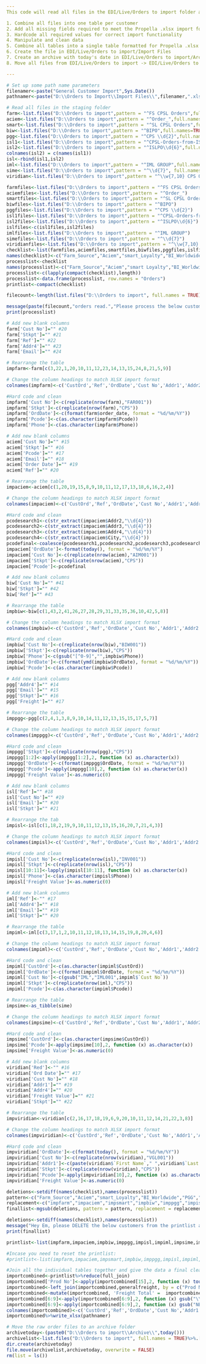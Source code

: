 ---
This code will read all files in the EDI/Live/Orders to import folder and do the following

1. Combine all files into one table per customer
2. Add all missing fields required to meet the Propella .xlsx import format
3. Hardcode all required values for correct import functionality
4. Manipulate and clean data
5. Combine all tables into a single table formatted for Propella .xlsx import
6. Create the file in EDI/Live/Orders to import/Import Files
7. Create an archive with today's date in EDI/Live/Orders to import/Archive
8. Move all files from EDI/Live/Orders to import -> EDI/Live/Orders to import/Archive/YYYY-MM-DD

---

```{r Namers, echo = FALSE}
# Set up some path name parameters
filenamer<-paste("General Customer Import",Sys.Date())
pathnamer<-paste("D:\\Orders to Import\\Import Files\\",filenamer,".xlsx")
```

```{r Autofilereader, include = FALSE, echo = FALSE}
# Read all files in the staging folder
farm<-list.files("D:\\Orders to import",pattern = "^FS CPSL Orders",full.names=TRUE)%>%lapply(.,read_xlsx)%>%do.call(rbind,.)
aciem<-list.files("D:\\Orders to import",pattern = "^Order_",full.names=TRUE)%>%lapply(.,read_xlsx, skip = 5)%>%do.call(rbind,.)
smart<-list.files("D:\\Orders to import",pattern = "^SL CPSL Orders",full.names=TRUE)%>%lapply(.,read_xlsx)%>%do.call(rbind,.)
biw<-list.files("D:\\Orders to import",pattern = "^BIPO",full.names=TRUE)%>%lapply(.,xl.read.file,password = "CPS2021")%>%do.call(rbind,.)%>%as_tibble()
pgg<-list.files("D:\\Orders to import",pattern = "^CPS \\d{2}",full.names=TRUE)%>%lapply(.,read_xlsx)%>%do.call(rbind,.)
isl1<-list.files("D:\\Orders to import",pattern = "^CPSL-Orders-from-ISL",full.names=TRUE)%>%lapply(.,read.csv)%>%do.call(rbind,.)%>%as_tibble()
isl2<-list.files("D:\\Orders to import",pattern = "^ISLPO\\d{6}",full.names=TRUE)%>%lapply(.,read.csv)%>%do.call(rbind,.)%>%as_tibble()
colnames(isl2) = c(names(isl1))
isl<-rbind(isl1,isl2)
iml<-list.files("D:\\Orders to import",pattern = "^IML GROUP",full.names=TRUE)%>%lapply(.,read_xlsx)%>%do.call(rbind,.)
sime<-list.files("D:\\Orders to import",pattern = "^\\d{7}", full.names = TRUE)%>%lapply(.,read_csv, show_col_types = FALSE)%>%do.call(rbind,.)%>%as_tibble()
viridian<-list.files("D:\\Orders to import",pattern = "^\\w{7,10} CPS Orders",full.names=TRUE)%>%lapply(.,read_xlsx)%>%do.call(rbind,.)
```

```{r Parameters, include = FALSE, echo = FALSE}
farmfiles<-list.files("D:\\Orders to import",pattern = "^FS CPSL Orders")
aciemfiles<-list.files("D:\\Orders to import",pattern = "^Order_")
smartfiles<-list.files("D:\\Orders to import",pattern = "^SL CPSL Orderst")
biwfiles<-list.files("D:\\Orders to import",pattern = "^BIPO")
pggfiles<-list.files("D:\\Orders to import",pattern = "^CPS \\d{2}")
isl1files<-list.files("D:\\Orders to import",pattern = "^CPSL-Orders-from-ISL")
isl2files<-list.files("D:\\Orders to import",pattern = "^ISLPO\\d{6}")
islfiles<-c(isl1files,isl2files)
imlfiles<-list.files("D:\\Orders to import",pattern = "^IML GROUP")
simefiles<-list.files("D:\\Orders to import",pattern = "^\\d{7}")
viridianfiles<-list.files("D:\\Orders to import",pattern = "^\\w{7,10} CPS Orders")
checklist<-list(farmfiles,aciemfiles,smartfiles,biwfiles,pggfiles,islfiles,imlfiles,simefiles,viridianfiles)
names(checklist)<-c("Farm_Source","Aciem","smart_Loyalty","BI_Worldwide","PGG","ISL","IML","Sime_Derby","Viridian")
processlist<-checklist
names(processlist)<-c("Farm_Source","Aciem","smart Loyalty","BI_Worldwide","PGG","ISL","IML","Sime_Derby","viridian")
processlist<-c(lapply(compact(checklist),length))
processlist<-data.frame(processlist, row.names = "Orders")
printlist<-compact(checklist)

filecount<-length(list.files("D:\\Orders to import", full.names = TRUE)%>%.[!file.info(.)$isdir])

message(paste(filecount,"orders read.","Please process the below customers"))
print(processlist)
```

```{r FARMSOURCE, include = FALSE, eval = exists(farm)}
# Add new blank columns
farm['Cust No']="" #20
farm['Stkpt']="" #21
farm['Ref']="" #22
farm['Addr4']="" #23
farm['Email']="" #24

# Rearrange the table
impfarm<-farm[c(3,22,1,20,10,11,12,23,14,13,15,24,8,21,5,9)]

# Change the column headings to match XLSX import format
colnames(impfarm)<-c('CustOrd','Ref','OrdDate','Cust No','Addr1','Addr2','Addr3','Addr4','City','Pcode','Phone','Email','Freight Value','Stkpt','Prod No','QTY')

#Hard code and clean
impfarm['Cust No']<-c(replicate(nrow(farm),"FAR001"))
impfarm['Stkpt']<-c(replicate(nrow(farm),"CPS"))
impfarm['OrdDate']<-c(format(farm$order_date, format = "%d/%m/%Y"))
impfarm['Pcode']<-c(as.character(impfarm$Pcode))
impfarm['Phone']<-c(as.character(impfarm$Phone))
```

```{r ACIEM, include = FALSE, eval = exists(aciem)}
# Add new blank columns
aciem['Cust No']="" #15
aciem['Stkpt']="" #16
aciem['Pcode']="" #17
aciem['Email']="" #18
aciem['Order Date']="" #19
aciem['Ref']="" #20

# Rearrange the table
impaciem<-aciem[c(1,20,19,15,8,9,10,11,12,17,13,18,6,16,2,4)]

# Change the column headings to match XLSX import format
colnames(impaciem)<-c('CustOrd','Ref','OrdDate','Cust No','Addr1','Addr2','Addr3','Addr4','City','Pcode','Phone','Email','Freight Value','Stkpt','Prod No','QTY')

#Hard code and clean
pcodesearch1<-c(str_extract(impaciem$Addr2,"\\d{4}"))
pcodesearch2<-c(str_extract(impaciem$Addr3,"\\d{4}"))
pcodesearch3<-c(str_extract(impaciem$Addr4,"\\d{4}"))
pcodesearch4<-c(str_extract(impaciem$City,"\\d{4}"))
pcodefinal<-coalesce(pcodesearch1,pcodesearch2,pcodesearch3,pcodesearch4)
impaciem['OrdDate']<-format(today(), format = "%d/%m/%Y")
impaciem['Cust No']<-c(replicate(nrow(aciem),"AIM001"))
impaciem['Stkpt']<-c(replicate(nrow(aciem),"CPS"))
impaciem['Pcode']<-pcodefinal
```

```{r BIW, include = FALSE, eval = exists(biw)}
# Add new blank columns
biw['Cust No']="" #41
biw['Stkpt']="" #42
biw['Ref']="" #43

# Rearrange the table
impbiw<-biw[c(1,43,2,41,26,27,28,29,31,33,35,36,10,42,5,8)]

# Change the column headings to match XLSX import format
colnames(impbiw)<-c('CustOrd','Ref','OrdDate','Cust No','Addr1','Addr2','Addr3','Addr4','City','Pcode','Phone','Email','Freight Value','Stkpt','Prod No','QTY')

#Hard code and clean
impbiw['Cust No']<-c(replicate(nrow(biw),"BIW001"))
impbiw['Stkpt']<-c(replicate(nrow(biw),"CPS"))
impbiw['Phone']<-c(gsub("[^0-9]","",impbiw$Phone))
impbiw['OrdDate']<-c(format(ymd(impbiw$OrdDate), format = "%d/%m/%Y"))
impbiw['Pcode']<-c(as.character(impbiw$Pcode))
```

```{r PGG, include = FALSE, eval = exists(pgg)}
# Add new blank columns
pgg['Addr4']="" #14
pgg['Email']="" #15
pgg['Stkpt']="" #16
pgg['Freight']="" #17

# Rearrange the table
imppgg<-pgg[c(2,4,1,3,8,9,10,14,11,12,13,15,15,17,5,7)]

# Change the column headings to match XLSX import format
colnames(imppgg)<-c('CustOrd','Ref','OrdDate','Cust No','Addr1','Addr2','Addr3','Addr4','City','Pcode','Phone','Email','Freight Value','Stkpt','Prod No','QTY')

#Hard code and clean
imppgg['Stkpt']<-c(replicate(nrow(pgg),"CPS"))
imppgg[1:2]<-apply(imppgg[1:2],2, function (x) as.character(x))
imppgg['OrdDate']<-c(format(imppgg$OrdDate, format = "%d/%m/%Y"))
imppgg['Pcode']<-apply(imppgg[10],2, function (x) as.character(x))
imppgg['Freight Value']<-as.numeric(0)
```

```{r ISL, include = FALSE, eval = exists(isl)}
# Add new blank columns
isl['Ref']="" #18
isl['Cust No']="" #19
isl['Email']="" #20
isl['Stkpt']="" #21

# Rearrange the tab
impisl<-isl[c(1,18,2,19,9,10,11,12,13,15,16,20,7,21,4,3)]

# Change the column headings to match XLSX import format
colnames(impisl)<-c('CustOrd','Ref','OrdDate','Cust No','Addr1','Addr2','Addr3','Addr4','City','Pcode','Phone','Email','Freight Value','Stkpt','Prod No','QTY')

#Hard code and clean
impisl['Cust No']<-c(replicate(nrow(isl),"INV001"))
impisl['Stkpt']<-c(replicate(nrow(isl),"CPS"))
impisl[10:11]<-lapply(impisl[10:11], function (x) as.character(x))
impisl['Phone']<-c(as.character(impisl$Phone))
impisl['Freight Value']<-as.numeric(0)
```

```{r IML, include = FALSE, eval = exists(iml)}
# Add new blank columns
iml['Ref']<-"" #17
iml['Addr4']="" #18
iml['Email']="" #19
iml['Stkpt']="" #20

# Rearrange the table
impiml<-iml[c(3,17,1,2,10,11,12,18,13,14,15,19,8,20,4,6)]

# Change the column headings to match XLSX import format
colnames(impiml)<-c('CustOrd','Ref','OrdDate','Cust No','Addr1','Addr2','Addr3','Addr4','City','Pcode','Phone','Email','Freight Value','Stkpt','Prod No','QTY')

#Hard code and clean
impiml['CustOrd']<-c(as.character(impiml$CustOrd))
impiml['OrdDate']<-c(format(impiml$OrdDate, format = "%d/%m/%Y"))
impiml['Cust No']<-c(gsub("IML","IML001",impiml$`Cust No`))
impiml['Stkpt']<-c(replicate(nrow(iml),"CPS"))
impiml['Pcode']<-c(as.character(impiml$Pcode))
```

```{r SIME DERBY, include = FALSE, eval = exists(sime)}
# Rearrange the table
impsime<-as_tibble(sime)

# Change the column headings to match XLSX import format
colnames(impsime)<-c('CustOrd','Ref','OrdDate','Cust No','Addr1','Addr2','Addr3','Addr4','City','Pcode','Phone','Email','Freight Value','Stkpt','Prod No','QTY')

#Hard code and clean
impsime['CustOrd']<-c(as.character(impsime$CustOrd))
impsime['Pcode']<-apply(impsime[10],2, function (x) as.character(x))
impsime['Freight Value']<-as.numeric(0)
```

```{r VIRIDIAN, include = FALSE, eval = exists(viridian)}
# Add new blank columns
viridian['Red']<-"" #16
viridian['Ord Date']="" #17
viridian['Cust No']="" #18
viridian['Addr1']="" #19
viridian['Addr4']="" #20
viridian['Freight Value']="" #21
viridian['Stkpt']="" #22

# Rearrange the table
impviridian<-viridian[c(2,16,17,18,19,6,9,20,10,11,12,14,21,22,3,8)]

# Change the column headings to match XLSX import format
colnames(impviridian)<-c('CustOrd','Ref','OrdDate','Cust No','Addr1','Addr2','Addr3','Addr4','City','Pcode','Phone','Email','Freight Value','Stkpt','Prod No','QTY')

#Hard code and clean
impviridian['OrdDate']<-c(format(today(), format = "%d/%m/%Y"))
impviridian['Cust No']<-c(replicate(nrow(viridian),"VGL001"))
impviridian['Addr1']<-c(paste(viridian$`First Name`," ",viridian$`Last Name`))
impviridian['Stkpt']<-c(replicate(nrow(viridian),"CPS"))
impviridian['Pcode']<-apply(impviridian[10],2, function (x) as.character(x))
impviridian['Freight Value']<-as.numeric(0)
```

```{r Emsbit}

deletions<-setdiff(names(checklist),names(processlist))
pattern<-c("Farm_Source","Aciem","smart_Loyalty","BI_Worldwide","PGG","ISL","IML","Sime_Derby","Viridian")
replacement<-c("impfarm","impaciem","impsmart","impbiw","imppgg","impisl","impiml","impsime","impviridian")
finallist<-mgsub(deletions, pattern = pattern, replacement = replacement)

deletions<-setdiff(names(checklist),names(processlist))
message("Hey Em, please DELETE the below customers from the printlist and then hit CTRL+Enter:    ")
print(finallist)

```

```{r Printlist}
printlist<-list(impfarm,impaciem,impbiw,imppgg,impisl,impiml,impsime,impviridian)

#Incase you need to reset the printlist:
#printlist<-list(impfarm,impaciem,impsmart,impbiw,imppgg,impisl,impiml,impsime,impviridian)
```

```{r Combineprint}
#Join all the individual tables together and give the data a final clean (including freight calculation from Propella)
importcombined<-printlist%>%reduce(full_join)
importcombined['Prod No']<-apply(importcombined[15],2, function (x) toupper(x))
importcombined<-left_join(importcombined,generalfreight, by = c("Prod No" = "Product Code"))
importcombined<-mutate(importcombined, 'Freight Total' =  importcombined$QTY * importcombined$`Freight`)%>%.[c(1:12,21,14:16)]
importcombined[6:9]<-apply(importcombined[6:9],2, function (x) gsub("\\d{4}","",x))
importcombined[6:9]<-apply(importcombined[6:9],2, function (x) gsub("NEW ZEALAND","",x))
colnames(importcombined)<-c('CustOrd','Ref','OrdDate','Cust No','Addr1','Addr2','Addr3','Addr4','City','Pcode','Phone','Email','Freight Value','Stkpt','Prod No','QTY')
importcombined%>%write_xlsx(pathnamer)

```

```{r Archive raw files}
# Move the raw order files to an archive folder
archivetoday<-(paste0("D:\\Orders to import\\Archive\\",today()))
archivelist<-list.files("D:\\Orders to import", full.names = TRUE)%>%.[!file.info(.)$isdir]
dir.create(archivetoday)
file.move(archivelist,archivetoday, overwrite = FALSE)
rm(list = ls())
```


